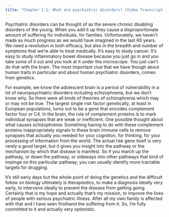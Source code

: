 ```yaml
---
title: "Chapter 1.1: What are psychiatric disorders? (Video Transcript)"
---
```


Psychiatric disorders can be thought of as the severe chronic disabling disorders of the young. When you add it up they cause a disproportionate amount of suffering for individuals, for families. Unfortunately, we haven't made as much progress as we would have imagined in the last 60 years. We need a revolution in both efficacy, but also in the breadth and number of symptoms that we're able to treat medically. It's easy to study cancer. It's easy to study inflammatory bowel disease because you just go in and you take some of it out and you look at it under the microscope. You just can't do that with the brain. The most important clue that we have though about human traits in particular and about human psychiatric disorders, comes from genetics.

For example, we know the adolescent brain is a period of vulnerability in a lot of neuropsychiatric disorders including schizophrenia, but we don't know why. So there were all kinds of theories of schizophrenia which may or may not be true. The largest single risk factor genetically, at least in European populations, turns out to be a gene that encodes complement factor four or C4. In the brain, the role of complement proteins is to mark individual synapses that are weak or inefficient. One possible thought about what causes schizophrenia: Something having to do with these complement proteins inappropriately signals to these brain immune cells to remove synapses that actually you needed for your cognition, for thinking, for your processing of information from the world. The actual risk gene itself is very rarely a good target, but it gives you insight into the pathway or the mechanism by which that disease is manifest. So if you march up the pathway, or down the pathway, or sideways into other pathways that kind of impinge on this particular pathway, you can usually identify more tractable targets for drugging.

It's still early days but the whole point of doing the genetics and the difficult follow on biology ultimately is therapeutics, to make a diagnosis ideally very early, to intervene ideally to prevent the disease from getting going. Certainly that is my hope and actually that's my mission, to improve the lives of people with serious psychiatric illness. After all my own family is affected with that and I have seen firsthand the suffering from it. So, I'm fully committed to it and actually very optimistic.
